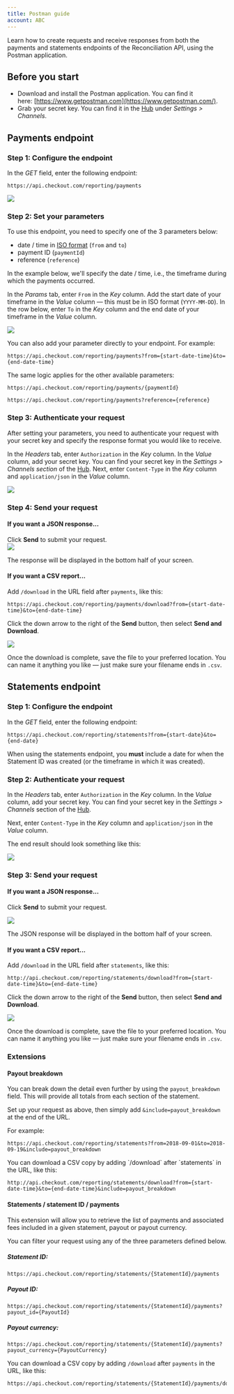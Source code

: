 ```yaml
---
title: Postman guide
account: ABC
---
```


Learn how to create requests and receive responses from both the payments and statements endpoints of the Reconciliation API, using the Postman application. 

Before you start
----------------

*   Download and install the Postman application. You can find it here: [https://www.getpostman.com](https://www.getpostman.com/).
*   Grab your secret key. You can find it in the [Hub](https://hub.checkout.com/v2) under _Settings > Channels_.

Payments endpoint
-----------------

### Step 1: Configure the endpoint

In the _GET_ field, enter the following endpoint:

    https://api.checkout.com/reporting/payments

![](/download/attachments/2785488/postman-guide1.png?version=1&modificationDate=1586355308767&api=v2)

### Step 2: Set your parameters

To use this endpoint, you need to specify one of the 3 parameters below:

*   date / time in [ISO format](https://www.w3.org/TR/NOTE-datetime) (`from` and `to`)
*   payment ID (`paymentId`)
*   reference (`reference`)

In the example below, we'll specify the date / time, i.e., the timeframe during which the payments occurred.

In the _Params_ tab, enter `From` in the _Key_ column. Add the start date of your timeframe in the _Value_ column — this must be in ISO format (`YYYY-MM-DD`). In the row below, enter `To` in the _Key_ column and the end date of your timeframe in the _Value_ column.

![](/download/attachments/2785488/postman-guide2.png?version=1&modificationDate=1586355488800&api=v2)

You can also add your parameter directly to your endpoint. For example:

    https://api.checkout.com/reporting/payments?from={start-date-time}&to={end-date-time}

The same logic applies for the other available parameters:

    https://api.checkout.com/reporting/payments/{paymentId}

    https://api.checkout.com/reporting/payments?reference={reference}

### Step 3: Authenticate your request

After setting your parameters, you need to authenticate your request with your secret key and specify the response format you would like to receive.

In the _Headers_ tab, enter `Authorization` in the _Key_ column. In the _Value_ column, add your secret key. You can find your secret key in the _Settings > Channels section_ of the [Hub](http://hub.checkout.com). Next, enter `Content-Type` in the _Key_ column and `application/json` in the _Value_ column.

![](/download/attachments/2785488/postman-guide3.png?version=1&modificationDate=1586355615659&api=v2)

### Step 4: Send your request

#### If you want a JSON response...

Click **Send** to submit your request.  
![](/download/attachments/2785488/postman-send.png?version=1&modificationDate=1586355876330&api=v2)

The response will be displayed in the bottom half of your screen.

#### If you want a CSV report...

Add `/download` in the URL field after `payments`, like this:

    https://api.checkout.com/reporting/payments/download?from={start-date-time}&to={end-date-time}

Click the down arrow to the right of the **Send** button, then select **Send and Download**.

![](/download/attachments/2785488/postman-send-and-download.png?version=1&modificationDate=1586355925769&api=v2)

Once the download is complete, save the file to your preferred location. You can name it anything you like — just make sure your filename ends in `.csv`.

Statements endpoint
-------------------

### Step 1: Configure the endpoint

In the _GET_ field, enter the following endpoint:

    https://api.checkout.com/reporting/statements?from={start-date}&to={end-date}

When using the statements endpoint, you **must** include a date for when the Statement ID was created (or the timeframe in which it was created).

### Step 2: Authenticate your request

In the _Headers_ tab, enter `Authorization` in the _Key_ column. In the _Value_ column, add your secret key. You can find your secret key in the _Settings > Channels_ section of the [Hub](https://hub.checkout.com).

Next, enter `Content-Type` in the _Key_ column and `application/json` in the _Value_ column.

The end result should look something like this:

![](/download/attachments/2785488/postman-guide5.png?version=1&modificationDate=1586355690424&api=v2)

### Step 3: Send your request

#### If you want a JSON response...

Click **Send** to submit your request.

![](/download/thumbnails/2785488/postman-send.png?version=1&modificationDate=1586355876330&api=v2)

The JSON response will be displayed in the bottom half of your screen.

#### If you want a CSV report...

Add `/download` in the URL field after `statements`, like this:

    http://api.checkout.com/reporting/statements/download?from={start-date-time}&to={end-date-time}

Click the down arrow to the right of the **Send** button, then select **Send and Download**.

![](/download/attachments/2785488/postman-send-and-download.png?version=1&modificationDate=1586355925769&api=v2)

Once the download is complete, save the file to your preferred location. You can name it anything you like — just make sure your filename ends in `.csv`.

### Extensions

#### Payout breakdown

You can break down the detail even further by using the `payout_breakdown` field. This will provide all totals from each section of the statement.

Set up your request as above, then simply add `&include=payout_breakdown` at the end of the URL.

For example:

    https://api.checkout.com/reporting/statements?from=2018-09-01&to=2018-09-19&include=payout_breakdown

You can download a CSV copy by adding \`/download\` after \`statements\` in the URL, like this:

    http://api.checkout.com/reporting/statements/download?from={start-date-time}&to={end-date-time}&include=payout_breakdown

#### Statements / statement ID / payments

This extension will allow you to retrieve the list of payments and associated fees included in a given statement, payout or payout currency.

You can filter your request using any of the three parameters defined below.

##### Statement ID:

    https://api.checkout.com/reporting/statements/{StatementId}/payments

##### Payout ID:

    https://api.checkout.com/reporting/statements/{StatementId}/payments?payout_id={PayoutId}

##### Payout currency:

    https://api.checkout.com/reporting/statements/{StatementId}/payments?payout_currency={PayoutCurrency}

You can download a CSV copy by adding `/download` after `payments` in the URL, like this:

    https://api.checkout.com/reporting/statements/{StatementId}/payments/download

